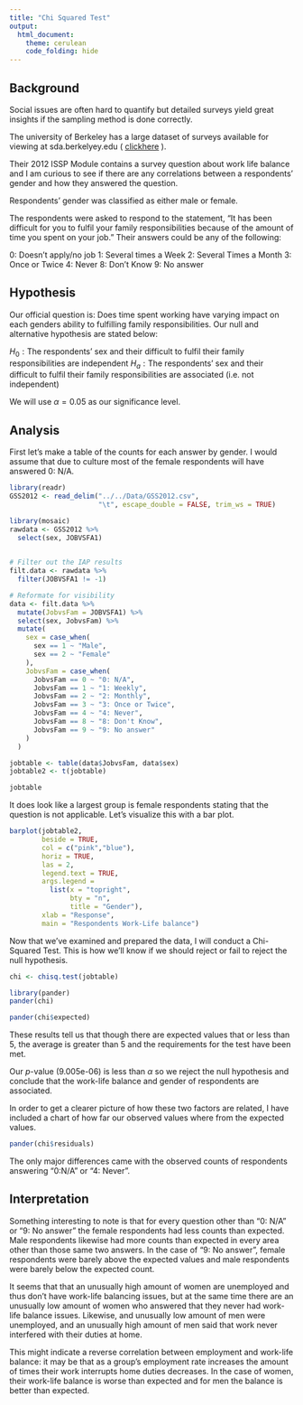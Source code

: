 ```yaml
---
title: "Chi Squared Test"
output: 
  html_document:
    theme: cerulean
    code_folding: hide
---
```



<!-- Directions

Come up with a chi squared test analysis of your own creation. 

* Write the Background and clearly state your question. Then collect data and perform the linear regression analysis in order to answer your question. Use the proper order of first, ask the question, then second, figure out the answer.

* You can use data from 
    - An R data set
    - the internet (like weather data, Facebook data, or sports data) 
    - your own experiment 
    - your own observational study
* However,     
    - Do not violate the "Human Subjects Rules" of the university: http://www.byui.edu/executive-strategy-and-planning/institutional-research/research-and-assessments/research-and-surveys

* You need a sample size large enough to meet the requirements of the chi squared test. Unfortunately, the sample size is completely dependent on the situation you select. A good rule of thumb is 10 observations per "combination-group" in your data.

-->


## Background
Social issues are often hard to quantify but detailed surveys yield great insights if the sampling method is done correctly.

The university of Berkeley has a large dataset of surveys available for viewing at sda.berkelyey.edu ( [clickhere](http://sda.berkeley.edu/sdaweb/analysis/?dataset=gss12) ).

Their 2012 ISSP Module contains a survey question about work life balance and I am curious to see if there are any correlations between a respondents' gender and how they answered the question. 


Respondents' gender was classified as either male or female. 

The respondents were asked to respond to the statement, "It has been difficult for you to fulfil your family responsibilities because of the amount of time you spent on your job." Their answers could be any of the following:

0: Doesn't apply/no job
1: Several times a Week
2: Several Times a Month
3: Once or Twice
4: Never
8: Don't Know
9: No answer


## Hypothesis
Our official question is: Does time spent working have varying impact on each genders ability to fulfilling family responsibilities. Our null and alternative hypothesis are stated below:

$H_0 : \text{The respondents' sex and their difficult to fulfil their family responsibilities are independent}$
$H_a : \text{The respondents' sex and their difficult to fulfil their family responsibilities are associated (i.e. not independent)}$

We will use $\alpha = 0.05$ as our significance level.

## Analysis

First let’s make a table of the counts for each answer by gender. I would assume that due to culture most of the female respondents will have answered 0: N/A.
<!-- SEX & JOBVSFA1 -->
```r
library(readr)
GSS2012 <- read_delim("../../Data/GSS2012.csv", 
                      "\t", escape_double = FALSE, trim_ws = TRUE)

library(mosaic)
rawdata <- GSS2012 %>%  
  select(sex, JOBVSFA1)
  

# Filter out the IAP results
filt.data <- rawdata %>% 
  filter(JOBVSFA1 != -1)

# Reformate for visibility
data <- filt.data %>% 
  mutate(JobvsFam = JOBVSFA1) %>% 
  select(sex, JobvsFam) %>% 
  mutate(
    sex = case_when(
      sex == 1 ~ "Male",
      sex == 2 ~ "Female"
    ),
    JobvsFam = case_when(
      JobvsFam == 0 ~ "0: N/A",
      JobvsFam == 1 ~ "1: Weekly",
      JobvsFam == 2 ~ "2: Monthly",
      JobvsFam == 3 ~ "3: Once or Twice",
      JobvsFam == 4 ~ "4: Never",
      JobvsFam == 8 ~ "8: Don't Know",
      JobvsFam == 9 ~ "9: No answer"
    )
  )
```

```r
jobtable <- table(data$JobvsFam, data$sex)
jobtable2 <- t(jobtable)

jobtable
```

It does look like a largest group is female respondents stating that the question is not applicable. Let's visualize this with a bar plot.

```r
barplot(jobtable2, 
        beside = TRUE, 
        col = c("pink","blue"),
        horiz = TRUE,
        las = 2,
        legend.text = TRUE,
        args.legend =
          list(x = "topright",
               bty = "n",
               title = "Gender"),
        xlab = "Response",
        main = "Respondents Work-Life balance")
```

Now that we've examined and prepared the data, I will conduct a Chi-Squared Test. This is how we'll know if we should reject or fail to reject the null hypothesis.
```r
chi <- chisq.test(jobtable)

library(pander)
pander(chi)

pander(chi$expected)
```

These results tell us that though there are expected values that or less than 5, the average is greater than 5 and the requirements for the test have been met.

Our $p$-value (9.005e-06) is less than $\alpha$ so we reject the null hypothesis and conclude that the work-life balance and gender of respondents are associated.

In order to get a clearer picture of how these two factors are related, I have included a chart of how far our observed values where from the expected values.
```r
pander(chi$residuals)
```

The only major differences came with the observed counts of respondents answering "0:N/A" or "4: Never". 

## Interpretation

Something interesting to note is that for every question other than "0: N/A" or "9: No answer" the female respondents had less counts than expected. Male respondents likewise had more counts than expected in every area other than those same two answers. In the case of "9: No answer", female respondents were barely above the expected values and male respondents were barely below the expected count. 

It seems that that an unusually high amount of women are unemployed and thus don't have work-life balancing issues, but at the same time there are an unusually low amount of women who answered that they never had work-life balance issues. Likewise, and unusually low amount of men were unemployed, and an unusually high amount of men said that work never interfered with their duties at home.

This might indicate a reverse correlation between employment and work-life balance: it may be that as a group's employment rate increases the amount of times their work interrupts home duties decreases. In the case of women, their work-life balance is worse than expected and for men the balance is better than expected. 

<!-- This might indicate a type of polarization on this issue: either Women were unemployed, or their work responsibilities interrupted their responsibilities at home to some degree. The reverse being the trend for men: either men had never had their work responsibilities  -->

